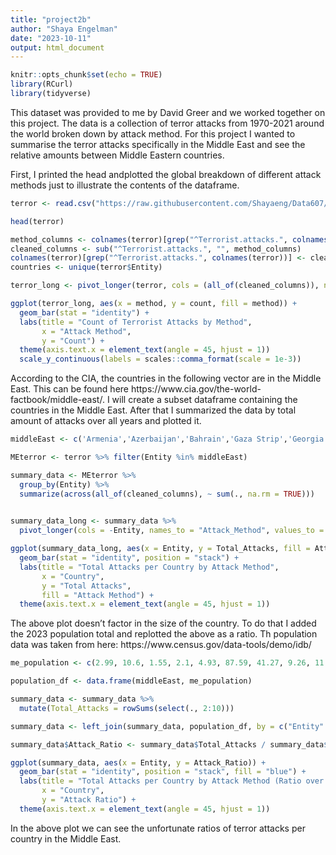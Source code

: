 ```yaml
---
title: "project2b"
author: "Shaya Engelman"
date: "2023-10-11"
output: html_document
---
```


```r
knitr::opts_chunk$set(echo = TRUE)
library(RCurl)
library(tidyverse)
```


This dataset was provided to me by David Greer and we worked together on this project. The data is a collection of terror attacks from 1970-2021 around the world broken down by attack method. For this project I wanted to summarise the terror attacks specifically in the Middle East and see the relative amounts between Middle Eastern countries.

First, I printed the head andplotted the global breakdown of different attack methods just to illustrate the contents of the dataframe.
```r
terror <- read.csv("https://raw.githubusercontent.com/Shayaeng/Data607/main/Project2/terrorist-attacks-by-method.csv")

head(terror)

method_columns <- colnames(terror)[grep("^Terrorist.attacks.", colnames(terror))]
cleaned_columns <- sub("^Terrorist.attacks.", "", method_columns)
colnames(terror)[grep("^Terrorist.attacks.", colnames(terror))] <- cleaned_columns
countries <- unique(terror$Entity)

terror_long <- pivot_longer(terror, cols = (all_of(cleaned_columns)), names_to = "method", values_to = "count")

ggplot(terror_long, aes(x = method, y = count, fill = method)) +
  geom_bar(stat = "identity") +
  labs(title = "Count of Terrorist Attacks by Method",
       x = "Attack Method",
       y = "Count") +
  theme(axis.text.x = element_text(angle = 45, hjust = 1))
  scale_y_continuous(labels = scales::comma_format(scale = 1e-3))

```

According to the CIA, the countries in the following vector are in the Middle East. This can be found here https://www.cia.gov/the-world-factbook/middle-east/. I will create a subset dataframe containing the countries in the Middle East. After that I summarized the data by total amount of attacks over all years and plotted it.

```r
middleEast <- c('Armenia','Azerbaijan','Bahrain','Gaza Strip','Georgia','Iran','Iraq','Israel','Jordan','Kuwait','Lebanon','Oman','Qatar','Saudi Arabia','Syria','Turkey','United Arab Emirates','West Bank','Yemen')

MEterror <- terror %>% filter(Entity %in% middleEast)

summary_data <- MEterror %>%
  group_by(Entity) %>%
  summarize(across(all_of(cleaned_columns), ~ sum(., na.rm = TRUE)))
  

summary_data_long <- summary_data %>%
  pivot_longer(cols = -Entity, names_to = "Attack_Method", values_to = "Total_Attacks")

ggplot(summary_data_long, aes(x = Entity, y = Total_Attacks, fill = Attack_Method)) +
  geom_bar(stat = "identity", position = "stack") +
  labs(title = "Total Attacks per Country by Attack Method",
       x = "Country",
       y = "Total Attacks",
       fill = "Attack Method") +
  theme(axis.text.x = element_text(angle = 45, hjust = 1))
```

The above plot doesn't factor in the size of the country. To do that I added the 2023 population total and replotted the above as a ratio. Th population data was taken from here: https://www.census.gov/data-tools/demo/idb/

```r
me_population <- c(2.99, 10.6, 1.55, 2.1, 4.93, 87.59, 41.27, 9.26, 11.09, 3.1, 5.33, 3.83, 2.53, 35.94, 22.93, 83.59, 9.97, 3.18, 31.57)

population_df <- data.frame(middleEast, me_population)

summary_data <- summary_data %>%
  mutate(Total_Attacks = rowSums(select(., 2:10)))

summary_data <- left_join(summary_data, population_df, by = c("Entity" = "middleEast"))

summary_data$Attack_Ratio <- summary_data$Total_Attacks / summary_data$me_population

ggplot(summary_data, aes(x = Entity, y = Attack_Ratio)) +
  geom_bar(stat = "identity", position = "stack", fill = "blue") +
  labs(title = "Total Attacks per Country by Attack Method (Ratio over Population)",
       x = "Country",
       y = "Attack Ratio") +
  theme(axis.text.x = element_text(angle = 45, hjust = 1))

```

In the above plot we can see the unfortunate ratios of terror attacks per country in the Middle East.